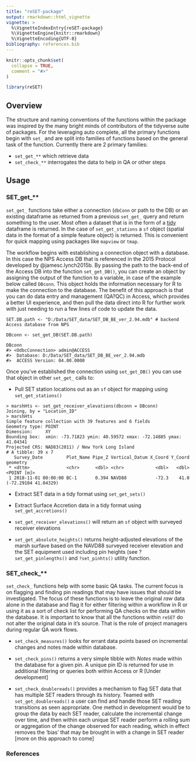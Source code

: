 ```yaml
---
title: "reSET-package"
output: rmarkdown::html_vignette
vignette: >
  %\VignetteIndexEntry{reSET-package}
  %\VignetteEngine{knitr::rmarkdown}
  %\VignetteEncoding{UTF-8}
bibliography: references.bib
---
```


```r
knitr::opts_chunk$set(
  collapse = TRUE,
  comment = "#>"
)
```

```r
library(reSET)
```

## Overview

The structure and naming conventions of the functions within the package was inspired by the many bright minds of contributors of the tidyverse suite of packages. For the leveraging auto complete, all the primary functions begin with `set_` and are split into families of functions based on the general task of the function. Currently there are 2 primary families:

-   `set_get_**` which retrieve data
-   `set_check_**` interrogates the data to help in QA or other steps

## Usage

### SET_get\_\*\*

`set_get_` functions take either a connection (`dbConn` or path to the DB) or an existing dataframe as returned from a previous `set_get_` query and return something to the user. Most often a dataset that is in the form of a [tidy](https://cran.r-project.org/web/packages/tidyr/vignettes/tidy-data.html) dataframe is returned. In the case of `set_get_stations` a `sf` object (spatial data in the format of a simple feature object) is returned. This is convenient for quick mapping using packages like `mapview` or `tmap`.

The workflow begins with establishing a connection object with a database. In this case the NPS Access DB that is referenced in the 2015 Protocol developed by @jamesc.lynch2015b. By passing the path to the back-end of the Access DB into the function `set_get_DB()`, you can create an object by assigning the output of the function to a variable, in case of the example below called `DBconn`. This object holds the information necessary for R to make the connection to the database. The benefit of this approach is that you can do data entry and management (QA?QC) in Access, which provides a better UI experience, and then pull the data direct into R for further work with just needing to run a few lines of code to update the data.


    SET.DB.path <- "D:/Data/SET_data/SET_DB_BE_ver_2.94.mdb" # backend Access database from NPS

    DBconn <- set_get_DB(SET.DB.path) 

    DBconn
    #> <OdbcConnection> admin@ACCESS
    #>  Database: D:/Data/SET_data/SET_DB_BE_ver_2.94.mdb
    #>  ACCESS Version: 04.00.0000

Once you've established the connection using `set_get_DB()` you can use that object in other `set_get_` calls to:

-   Pull SET station locations out as an `sf` object for mapping using `set_get_stations()`

```{=html}
<!-- -->
```
    > marshHts <- set_get_receiver_elevations(dbconn = DBconn)
    Joining, by = "Location_ID"
    > marshHts
    Simple feature collection with 39 features and 6 fields
    Geometry type: POINT
    Dimension:     XY
    Bounding box:  xmin: -73.71823 ymin: 40.59572 xmax: -72.14885 ymax: 41.04341
    Projected CRS: NAD83(2011) / New York Long Island
    # A tibble: 39 x 7
       Survey_Date         Plot_Name Pipe_Z Vertical_Datum X_Coord Y_Coord             geometry
     * <dttm>              <chr>      <dbl> <chr>            <dbl>   <dbl>          <POINT [m]>
     1 2018-11-01 00:00:00 BC-1       0.394 NAVD88           -72.3    41.0 (-72.29104 41.04329)

-   Extract SET data in a tidy format using `set_get_sets()`

-   Extract Surface Accretion data in a tidy format using `set_get_accretions()`

-   `set_get_receiver_elevations()` will return an `sf` object with surveyed receiver elevations

-    `set_get_absolute_heights()` returns height-adjusted elevations of the marsh surfave based on the NAVD88 surveyed receiver elevation and the SET equipment used including pin heights (see ?`set_get_pinlengths()` and `?set_pinhts()` utility function.

### SET_check\_\*\*

`set_check_` functions help with some basic QA tasks. The current focus is on flagging and finding pin readings that may have issues that should be investigated. The focus of these functions is to leave the original *raw* data alone in the database and flag it for either filtering within a workflow in R or using it as a sort of check list for performing QA checks on the data within the database. It is important to know that all the functions within `reSET` do not alter the original data in it's source. That is the role of project managers during regular QA work flows.

-   `set_check_measures()` looks for errant data points based on incremental changes and notes made within database.

-   `set_check_pins()` returns a very simple tibble with *Notes* made within the database for a given pin. A unique pin ID is returned for use in additional filtering or queries both within Access or R \[Under development\]

-   `set_check_doublereads()` provides a mechanism to flag SET data that has multiple SET readers through its history. Teamed with `set_get_doublereads()` a user can find and handle those SET reading transitions as seen appropriate. One method in development would be to group the data by each SET reader, calculate the incremental change over time, and then within each unique SET reader perform a rolling sum or aggregation of the change observed for each reading, which in effect removes the 'bias' that may be brought in with a change in SET reader \[more on this approach to come\]

### References
